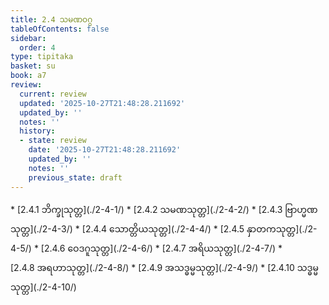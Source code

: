 ```yaml
---
title: 2.4 သမဏဝဂ္ဂ
tableOfContents: false
sidebar:
  order: 4
type: tipitaka
basket: su
book: a7
review:
  current: review
  updated: '2025-10-27T21:48:28.211692'
  updated_by: ''
  notes: ''
  history:
  - state: review
    date: '2025-10-27T21:48:28.211692'
    updated_by: ''
    notes: ''
    previous_state: draft
---
```



<ReviewStatus review={frontmatter.review} showDetails={true} />

<HypothesisAnnotation frontmatter={frontmatter} />

<DynamicBreadcrumb />



<TableOfContents book="a7" section="2.4">
* [2.4.1 ဘိက္ခုသုတ္တ](./2-4-1/)
* [2.4.2 သမဏသုတ္တ](./2-4-2/)
* [2.4.3 ဗြာဟ္မဏသုတ္တ](./2-4-3/)
* [2.4.4 သောတ္တိယသုတ္တ](./2-4-4/)
* [2.4.5 နှာတကသုတ္တ](./2-4-5/)
* [2.4.6 ဝေဒဂူသုတ္တ](./2-4-6/)
* [2.4.7 အရိယသုတ္တ](./2-4-7/)
* [2.4.8 အရဟာသုတ္တ](./2-4-8/)
* [2.4.9 အသဒ္ဓမ္မသုတ္တ](./2-4-9/)
* [2.4.10 သဒ္ဓမ္မသုတ္တ](./2-4-10/)
</TableOfContents>